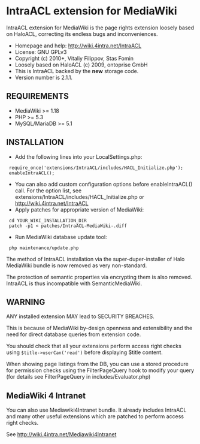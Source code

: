 = IntraACL extension for MediaWiki =

IntraACL extension for MediaWiki is the page rights extension loosely
based on HaloACL, correcting its endless bugs and inconveniences.

* Homepage and help: http://wiki.4intra.net/IntraACL
* License: GNU GPLv3
* Copyright (c) 2010+, Vitaliy Filippov, Stas Fomin
* Loosely based on HaloACL (c) 2009, ontoprise GmbH
* This is IntraACL backed by the '''new''' storage code.
* Version number is 2.1.1.

== REQUIREMENTS ==

* MediaWiki >= 1.18
* PHP >= 5.3
* MySQL/MariaDB >= 5.1

== INSTALLATION ==

* Add the following lines into your LocalSettings.php:
  require_once('extensions/IntraACL/includes/HACL_Initialize.php');
  enableIntraACL();
* You can also add custom configuration options before enableIntraACL() call. For the option list, see extensions/IntraACL/includes/HACL_Initialize.php or http://wiki.4intra.net/IntraACL
* Apply patches for appropriate version of MediaWiki:
  cd YOUR_WIKI_INSTALLATION_DIR
  patch -p1 < patches/IntraACL-MediaWiki-<YOUR_VERSION>.diff
* Run MediaWiki database update tool:
  php maintenance/update.php

The method of IntraACL installation via the super-duper-installer
of Halo MediaWiki bundle is now removed as very non-standard.

The protection of semantic properties via encrypting them is also removed.
IntraACL is thus incompatible with SemanticMediaWiki.

== WARNING ==

ANY installed extension MAY lead to SECURITY BREACHES.

This is because of MediaWiki by-design openness and extensibility
and the need for direct database queries from extension code.

You should check that all your extensions perform access right checks
using <tt>$title->userCan('read')</tt> before displaying $title content.

When showing page listings from the DB, you can use a stored procedure
for permission checks using the FilterPageQuery hook to modify your query
(for details see FilterPageQuery in includes/Evaluator.php)

== MediaWiki 4 Intranet ==

You can also use Mediawiki4Intranet bundle. It already includes IntraACL and
many other useful extensions which are patched to perform access right checks.

See http://wiki.4intra.net/Mediawiki4Intranet
